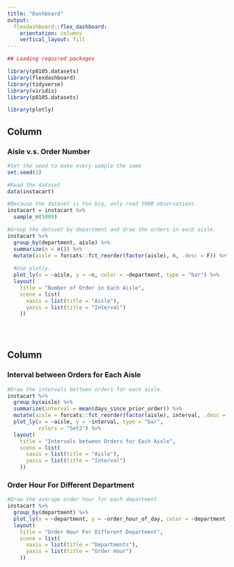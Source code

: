 ```yaml
---
title: "Dashboard"
output: 
  flexdashboard::flex_dashboard:
    orientation: columns
    vertical_layout: fill
---
```


```r
## Loading required packages

library(p8105.datasets)
library(flexdashboard)
library(tidyverse)
library(viridis)
library(p8105.datasets)

library(plotly)

```

Column {data-width=650}
-----------------------------------------------------------------------

### Aisle v.s. Order Number

```r
#Set the seed to make every sample the same
set.seed(1)

#Read the dataset
data(instacart)

#Because the dataset is too big, only read 5000 observations. 
instacart = instacart %>%
  sample_n(5000)

#Group the dataset by department and draw the orders in each aisle. 
instacart %>%
  group_by(department, aisle) %>% 
  summarize(n = n()) %>% 
  mutate(aisle = forcats::fct_reorder(factor(aisle), n, .desc = F)) %>% 
  
  #Use plotly. 
  plot_ly(x = ~aisle, y = ~n, color = ~department, type = "bar") %>%
  layout(
    title = "Number of Order in Each Aisle",
    scene = list(
      xaxis = list(title = "Aisle"),
      yaxis = list(title = "Interval")
    ))
  
  
  
```



Column {data-width=350}
-----------------------------------------------------------------------

### Interval between Orders for Each Aisle

```r

#Draw the intervals bettwen orders for each aisle. 
instacart %>% 
  group_by(aisle) %>% 
  summarize(interval = mean(days_since_prior_order)) %>% 
  mutate(aisle = forcats::fct_reorder(factor(aisle), interval, .desc = F)) %>%
  plot_ly(x = ~aisle, y = ~interval, type = "bar",
          colors = "Set2") %>%
  layout(
    title = "Intervals between Orders for Each Aisle",
    scene = list(
      xaxis = list(title = "Aisle"),
      yaxis = list(title = "Interval")
    ))
```

### Order Hour For Different Department

```r
#Draw the average order hour for each department. 
instacart %>% 
  group_by(department) %>% 
  plot_ly(x = ~department, y = ~order_hour_of_day, color = ~department, type = "box", colors = "Set2") %>%
  layout(
    title = "Order Hour For Different Department",
    scene = list(
      xaxis = list(title = "Departments"),
      yaxis = list(title = "Order Hour")
    ))



```

